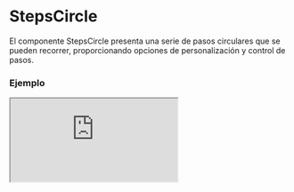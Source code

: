 
# StepsCircle

El componente StepsCircle presenta una serie de pasos circulares que se pueden recorrer, proporcionando opciones de personalización y control de pasos.

### Ejemplo

<Iframe src="https://fenextjs-component-storybook.vercel.app/iframe.html?args=&id=component-stepscircle--index&viewMode=story" />

### Importacion

Para importar el componente StepsCircle, se puede hacer desde fenextjs

```tsx copy
import { StepsCircle } from "fenextjs";
```

### Parametros

| Parametro | Tipo | Requerido | Default | Descripcion |
| --------- | ---- | --------- | ------- | ----------- |
| className | string | no | "" | Clase CSS para el contenedor del componente. |
| items | \{ children?: ReactNode; onClick?: () =\> void; \}[] | no | [] | Lista de elementos de paso con contenido y funciones de clic opcionales. |
| defaultStep | number | no | undefined | El paso que se mostrará inicialmente. |
| valueStep | number | no | undefined | Paso actual cuando se controla externamente. |
| disable | boolean | no | false | Deshabilita la interacción con el componente. |

### Storybook

Para ver el storybook del componente lo puede hacer con este [link](https://fenextjs-component-storybook.vercel.app/?path=/story/component-stepscircle--index)

### Usos

- Ejemplo básico

```tsx copy
<StepsCircle items={[{ children: <div>Paso 1</div> }, { children: <div>Paso 2</div> }]} />
```

- Con paso predeterminado

```tsx copy
<StepsCircle items={[{ children: <div>Inicio</div> }, { children: <div>Fin</div> }]} defaultStep={0} />
```

- Ejemplo con deshabilitación

```tsx copy
<StepsCircle disable={true} items={[{ children: <div>Paso deshabilitado</div> }]} />
```

